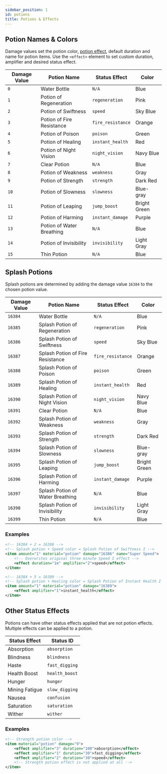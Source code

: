 ```yaml
---
sidebar_position: 1
id: potions
title: Potions & Effects
---
```


## Potion Names & Colors

Damage values set the potion color, [potion effect](/docs/modules/gear/potions), default duration and name for potion items.
Use the `<effect>` element to set custom duration, amplifier and desired status effect.

| Damage Value | Potion Name | Status Effect | Color |
|---|---|---|---|
| `0` | Water Bottle | `N/A` | Blue |
| `1` | Potion of Regeneration | `regeneration` | Pink |
| `2` | Potion of Swiftness | `speed` | Sky Blue |
| `3` | Potion of Fire Resistance | `fire_resistance` | Orange |
| `4` | Potion of Poison | `poison` | Green |
| `5` | Potion of Healing | `instant_health` | Red |
| `6` | Potion of Night Vision | `night_vision` | Navy Blue |
| `7` | Clear Potion | `N/A` | Blue |
| `8` | Potion of Weakness | `weakness` | Gray |
| `9` | Potion of Strength | `strength` | Dark Red |
| `10` | Potion of Slowness | `slowness` | Blue-gray |
| `11` | Potion of Leaping | `jump_boost` | Bright Green |
| `12` | Potion of Harming | `instant_damage` | Purple |
| `13` | Potion of Water Breathing | `N/A` | Blue |
| `14` | Potion of Invisibility | `invisibility` | Light Gray |
| `15` | Thin Potion | `N/A` | Blue |

## Splash Potions

Splash potions are determined by adding the damage value `16384` to the chosen potion value.

| Damage Value | Potion Name | Status Effect | Color |
|---|---|---|---|
| `16384` | Water Bottle | `N/A` | Blue |
| `16385` | Splash Potion of Regeneration | `regeneration` | Pink |
| `16386` | Splash Potion of Swiftness | `speed` | Sky Blue |
| `16387` | Splash Potion of Fire Resistance | `fire_resistance` | Orange |
| `16388` | Splash Potion of Poison | `poison` | Green |
| `16389` | Splash Potion of Healing | `instant_health` | Red |
| `16390` | Splash Potion of Night Vision | `night_vision` | Navy Blue |
| `16391` | Clear Potion | `N/A` | Blue |
| `16392` | Splash Potion of Weakness | `weakness` | Gray |
| `16393` | Splash Potion of Strength | `strength` | Dark Red |
| `16394` | Splash Potion of Slowness | `slowness` | Blue-gray |
| `16395` | Splash Potion of Leaping | `jump_boost` | Bright Green |
| `16396` | Splash Potion of Harming | `instant_damage` | Purple |
| `16397` | Splash Potion of Water Breathing | `N/A` | Blue |
| `16398` | Splash Potion of Invisibility | `invisibility` | Light Gray |
| `16399` | Thin Potion | `N/A` | Blue |

### Examples

```xml
<!-- 16384 + 2 = 16386 -->
<!-- Splash potion + Speed color = Splash Potion of Swiftness I -->
<item amount="1" material="potion" damage="16386" name="Super Speed">
    <!-- Overwrites original three minute Speed I effect -->
    <effect duration="1m" amplifier="2">speed</effect>
</item>

<!-- 16384 + 5 = 16389 -->
<!-- Splash potion + Healing color = Splash Potion of Instant Health I -->
<item amount="1" material="potion" damage="16389">
    <effect amplifier="1">instant_health</effect>
</item>
```

## Other Status Effects

Potions can have other status effects applied that are not potion effects.
Multiple effects can be applied to a potion.

| Status Effect | Status ID |
|---|---|
| Absorption | `absorption` |
| Blindness | `blindness` |
| Haste | `fast_digging` |
| Health Boost | `health_boost` |
| Hunger | `hunger` |
| Mining Fatigue | `slow_digging` |
| Nausea | `confusion` |
| Saturation | `saturation` |
| Wither | `wither` |

### Examples

```xml
<!-- Strength potion color -->
<item material="potion" damage="9">
    <effect amplifier="3" duration="100">absorption</effect>
    <effect amplifier="1" duration="30">fast_digging</effect>
    <effect amplifier="2" duration="30">speed</effect>
    <!-- Strength potion effect is not applied at all -->
</item>
```
